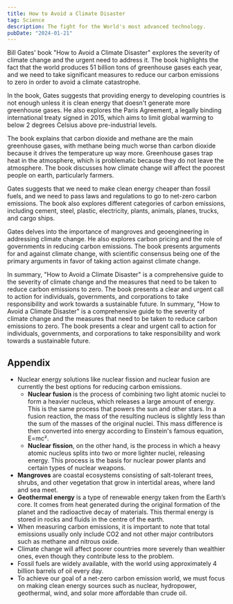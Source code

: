 ```yaml
---
title: How to Avoid a Climate Disaster
tag: Science
description: The fight for the World's most advanced technology.
pubDate: "2024-01-21"
---
```


Bill Gates' book "How to Avoid a Climate Disaster" explores the severity of climate change and the urgent need to address it. The book highlights the fact that the world produces 51 billion tons of greenhouse gases each year, and we need to take significant measures to reduce our carbon emissions to zero in order to avoid a climate catastrophe.

In the book, Gates suggests that providing energy to developing countries is not enough unless it is clean energy that doesn't generate more greenhouse gases. He also explores the Paris Agreement, a legally binding international treaty signed in 2015, which aims to limit global warming to below 2 degrees Celsius above pre-industrial levels.

The book explains that carbon dioxide and methane are the main greenhouse gases, with methane being much worse than carbon dioxide because it drives the temperature up way more. Greenhouse gases trap heat in the atmosphere, which is problematic because they do not leave the atmosphere. The book discusses how climate change will affect the poorest people on earth, particularly farmers.

Gates suggests that we need to make clean energy cheaper than fossil fuels, and we need to pass laws and regulations to go to net-zero carbon emissions. The book also explores different categories of carbon emissions, including cement, steel, plastic, electricity, plants, animals, planes, trucks, and cargo ships.

Gates delves into the importance of mangroves and geoengineering in addressing climate change. He also explores carbon pricing and the role of governments in reducing carbon emissions. The book presents arguments for and against climate change, with scientific consensus being one of the primary arguments in favor of taking action against climate change.

In summary, "How to Avoid a Climate Disaster" is a comprehensive guide to the severity of climate change and the measures that need to be taken to reduce carbon emissions to zero. The book presents a clear and urgent call to action for individuals, governments, and corporations to take responsibility and work towards a sustainable future. In summary, "How to Avoid a Climate Disaster" is a comprehensive guide to the severity of climate change and the measures that need to be taken to reduce carbon emissions to zero. The book presents a clear and urgent call to action for individuals, governments, and corporations to take responsibility and work towards a sustainable future.

## Appendix

- Nuclear energy solutions like nuclear fission and nuclear fusion are currently the best options for reducing carbon emissions.
  - **Nuclear fusion** is the process of combining two light atomic nuclei to form a heavier nucleus, which releases a large amount of energy. This is the same process that powers the sun and other stars. In a fusion reaction, the mass of the resulting nucleus is slightly less than the sum of the masses of the original nuclei. This mass difference is then converted into energy according to Einstein's famous equation, E=mc².
  - **Nuclear fission**, on the other hand, is the process in which a heavy atomic nucleus splits into two or more lighter nuclei, releasing energy. This process is the basis for nuclear power plants and certain types of nuclear weapons.
- **Mangroves** are coastal ecosystems consisting of salt-tolerant trees, shrubs, and other vegetation that grow in intertidal areas, where land and sea meet.
- **Geothermal energy** is a type of renewable energy taken from the Earth’s core. It comes from heat generated during the original formation of the planet and the radioactive decay of materials. This thermal energy is stored in rocks and fluids in the centre of the earth.
- When measuring carbon emissions, it is important to note that total emissions usually only include CO2 and not other major contributors such as methane and nitrous oxide.
- Climate change will affect poorer countries more severely than wealthier ones, even though they contribute less to the problem.
- Fossil fuels are widely available, with the world using approximately 4 billion barrels of oil every day.
- To achieve our goal of a net-zero carbon emission world, we must focus on making clean energy sources such as nuclear, hydropower, geothermal, wind, and solar more affordable than crude oil.

